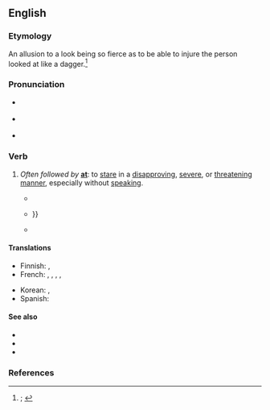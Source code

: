 ==English==
{{was wotd|2021|June|22}}

===Etymology===
An allusion to a look being so fierce as to be able to injure the person looked at like a dagger.<ref>{{R:OED Online|subentry=to speak or look daggers|subid=7388039|entry=dagger|pos=''n.''{{sup|1}}|noformat=1|id=46875|date=December 2020|nodot=1}}; {{R:Lexico|entry=look daggers at|pos=phrase}}</ref>

===Pronunciation===
* {{a|RP}} {{IPA|en|/ˌlʊk ˈdæɡəz/}}
* {{a|GA}} {{IPA|en|/ˌlʊk ˈdæɡɚz/}}
* {{hyphenation|en|look dag|gers}}

===Verb===
{{en-verb|*|head=[[look]] [[dagger]]s}}

# {{lb|en|intransitive}} ''Often followed by'' '''[[at]]''': to [[stare#Verb|stare]] in a [[disapproving#Adjective|disapproving]], [[severe]], or [[threatening#Adjective|threatening]] [[manner]], especially without [[speak#Verb|speaking]].
#: {{synonyms|en|glare daggers|shoot daggers|stare daggers}}
#* {{RQ:Irving Abbotsford|pages=40–41|pageref=40|passage=Before him set the grim baron, with a face worthy of the father of such a daughter, and '''looking daggers''' and rat's bane.}}
#* {{RQ:London Smoke Bellew|story=The Meat|page=43|passage=Both employers '''looked daggers''' at Kit, for the insult rankled; {{...}}}}
#* {{quote-book|en|author=Stephen Coonts|authorlink=Stephen Coonts|chapter=9|title=[[w:Flight of the Intruder (novel)|Flight of the Intruder]]|location=Annapolis, Md.|publisher=[[w:United States Naval Institute|Naval Institute Press]]|year=1986|page=116|pageurl=https://archive.org/details/flightofintrude000coon/page/116/mode/1up|isbn=978-0-87021-200-0|passage=Even before a waitress came up, two hostesses approached and '''looked daggers''' at Suzy and Teresa, both of whom glared back.}}

====Translations====
{{trans-top|to stare in a disapproving, severe, or threatening manner}}
* Finnish: {{t|fi|[[katsoa]] [[vihamielinen|vihamielisesti]]}}, {{t+|fi|mulkoilla}}
* French: {{t|fr|darder un regard noir}}, {{t|fr|foudroyer du regard}}, {{t+|fr|fusiller du regard}}, {{t|fr|lancer un regard noir}}, {{t+|fr|se regarder en chiens de faïence}}
{{trans-mid}}
* Korean: {{t|ko|쏘아보다}}, {{t|ko|노려보다}}
* Spanish: {{t|es|fulminar con la mirada}}
{{trans-bottom}}

====See also====
* {{l|en|dirty look}}
* {{l|en|evil eye}}
* {{l|en|if looks could kill}}

===References===
<references/>